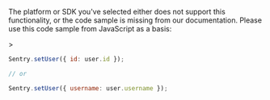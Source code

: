 <Alert>

The platform or SDK you've selected either does not support this functionality, or the code sample is missing from our documentation. Please use this code sample from JavaScript as a basis:

</Alert>>

```javascript
Sentry.setUser({ id: user.id });

// or

Sentry.setUser({ username: user.username });
```
